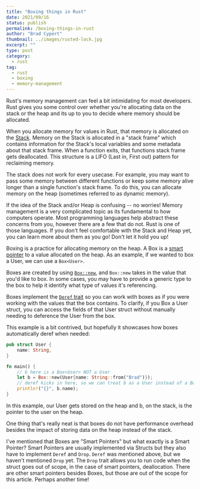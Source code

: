```yaml
---
title: "Boxing things in Rust"
date: 2021/09/16
status: publish
permalink: /boxing-things-in-rust
author: "Brad Cypert"
thumbnail: ../images/rusted-lock.jpg
excerpt: ""
type: post
category:
  - rust
tag:
  - rust
  - boxing
  - memory-management
---
```



Rust's memory management can feel a bit intimidating for most developers. Rust gives you some control over whether you're allocating data on the stack or the heap and its up to you to decide where memory should be allocated.

When you allocate memory for values in Rust, that memory is allocated on the [Stack](https://en.wikipedia.org/wiki/Stack-based_memory_allocation). Memory on the Stack is allocated in a "stack frame" which contains information for the Stack's local variables and some metadata about that stack frame. When a function exits, that functions stack frame gets deallocated. This structure is a LIFO (Last in, First out) pattern for reclaiming memory.

The stack does not work for every usecase. For example, you may want to pass some memory between different functions or keep some memory alive longer than a single function's stack frame. To do this, you can allocate memory on the heap (sometimes referred to as dynamic memory).

<HeadsUp title="Stack? Heap? Whaaa?">
  If the idea of the Stack and/or Heap is confusing -- no worries! Memory management is a very complicated topic as its fundamental to how computers operate. Most programming languages help abstract these concerns from you, however there are a few that do not. Rust is one of those languages. If you don't feel comfortable with the Stack and Heap yet, you can learn more about them as you go! Don't let it hold you up!
</HeadsUp>

Boxing is a practice for allocating memory on the heap. A Box is a [smart pointer](https://doc.rust-lang.org/book/ch15-00-smart-pointers.html) to a value allocated on the heap. As an example, if we wanted to box a User, we can use a `Box<User>`.

Boxes are created by using [`Box::new`](https://doc.rust-lang.org/std/boxed/struct.Box.html#method.new), and `Box::new` takes in the value that you'd like to box. In some cases, you may have to provide a generic type to the box to help it identify what type of values it's referencing.

Boxes implement the [`Deref` trait](https://doc.rust-lang.org/std/ops/trait.Deref.html) so you can work with boxes as if you were working with the values that the box contains. To clarify, if you Box a User struct, you can access the fields of that User struct without manually needing to deference the User from the box.

This example is a bit contrived, but hopefully it showcases how boxes automatically deref when needed:

```rust
pub struct User {
    name: String,
}

fn main() {
    // b here is a Box<User> NOT a User
    let b = Box::new(User{name: String::from("Brad")});
    // deref kicks in here, so we can treat b as a User instead of a Box<User>
    println!("{}", b.name);
}
```

In this example, our User gets stored on the heap and b, on the stack, is the pointer to the user on the heap.

One thing that's really neat is that boxes do not have performance overhead besides the impact of storing data on the heap instead of the stack.

I've mentioned that Boxes are "Smart Pointers" but what exactly is a Smart Pointer? Smart Pointers are usually implemented via Structs but they also have to implement `Deref` and `Drop`. `Deref` was mentioned above, but we haven't mentioned `Drop` yet. The `Drop` trait allows you to run code when the struct goes out of scope, in the case of smart pointers, deallocation. There are other smart pointers besides Boxes, but those are out of the scope for this article. Perhaps another time!